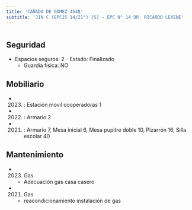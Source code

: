 ```yaml
---
title: 'CAÑADA DE GOMEZ 4548'
subtitle: 'JIN C (EPCJS 14/21°) [S] - EPC N° 14 DR. RICARDO LEVENE'
---
```


#


## Seguridad

*  Espacios seguros: 2 - Estado: Finalizado 
    + Guardia física: NO





## Mobiliario

*  (2023) : Estación movil cooperadoras 1 

*  (2022) : Armario 2 

*  (2021) : Armario 7, Mesa inicial 6, Mesa pupitre doble 10, Pizarrón 16, Silla escolar 40 





## Mantenimiento

*  (2023) Gas 
    + Adecuación gas casa casero

*  (2021) Gas 
    + reacondicionamiento instalación de gas



